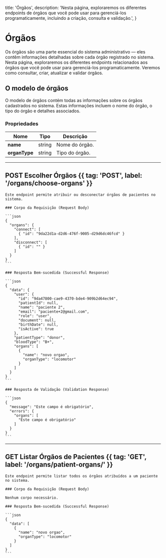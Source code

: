   title: 'Órgãos',
  description:
    'Nesta página, exploraremos os diferentes endpoints de órgãos que você pode usar para gerenciá-los programaticamente, incluindo a criação, consulta e validação.',
}

# Órgãos

Os órgãos são uma parte essencial do sistema administrativo — eles contêm informações detalhadas sobre cada órgão registrado no sistema. Nesta página, exploraremos os diferentes endpoints relacionados aos órgãos que você pode usar para gerenciá-los programaticamente. Veremos como consultar, criar, atualizar e validar órgãos.

## O modelo de órgãos

O modelo de órgãos contém todas as informações sobre os órgãos cadastrados no sistema. Estas informações incluem o nome do órgão, o tipo do órgão e detalhes associados.

### Propriedades

| Nome                | Tipo       | Descrição                                    |
|---------------------|------------|---------------------------------------------|
| **name**            | string     | Nome do órgão.                              |
| **organType**       | string     | Tipo do órgão.                              |

---

## POST Escolher Órgãos {{ tag: 'POST', label: '/organs/choose-organs' }}

<Row>
  <Col>

    Este endpoint permite atribuir ou desconectar órgãos de pacientes no sistema.

    ### Corpo da Requisição (Request Body)

    ```json
    {
      "organs": {
        "connect": [
          { "id": "9da22d1a-d2d6-476f-9005-d29d6dc46fcd" }
        ],
        "disconnect": [
          { "id": "" }
        ]
      }
    }
    ```

    ### Resposta Bem-sucedida (Successful Response)

    ```json
    {
      "data": {
        "user": {
          "id": "9da47800-cae9-4370-bde4-909b2d64ec94",
          "patientId": null,
          "name": "paciente 2",
          "email": "paciente+2@gmail.com",
          "role": "user",
          "document": null,
          "birthDate": null,
          "isActive": true
        },
        "patientType": "donor",
        "bloodType": "B+",
        "organs": [
          {
            "name": "novo orgao",
            "organType": "locomotor"
          }
        ]
      }
    }
    ```

    ### Resposta de Validação (Validation Response)

    ```json
    {
      "message": "Este campo é obrigatório",
      "errors": {
        "organs": [
          "Este campo é obrigatório"
        ]
      }
    }
    ```

  </Col>
</Row>

---

## GET Listar Órgãos de Pacientes {{ tag: 'GET', label: '/organs/patient-organs/' }}

<Row>
  <Col>

    Este endpoint permite listar todos os órgãos atribuídos a um paciente no sistema.

    ### Corpo da Requisição (Request Body)

    Nenhum corpo necessário.

    ### Resposta Bem-sucedida (Successful Response)

    ```json
    {
      "data": [
        {
          "name": "novo orgao",
          "organType": "locomotor"
        }
      ]
    }
    ```

  </Col>
</Row>
